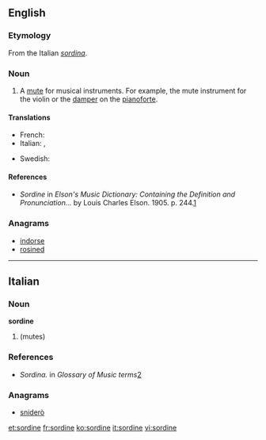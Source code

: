 ==English==

===Etymology===
From the Italian ''[[sordina]]''.

===Noun===
{{en-noun}}

# A [[mute]] for musical instruments. For example, the mute instrument for the violin or the [[damper]] on the [[pianoforte]].

====Translations====
{{trans-top|mute for music}}
* French: {{t+|fr|sourdine|f}}
* Italian: {{t-|it|sordino|m}}, {{t+|it|sordina|f}}
{{trans-mid}}
* Swedish: {{t+|sv|sordin|c}}
{{trans-bottom}}

====References====
* ''Sordine'' in ''Elson's Music Dictionary: Containing the Definition and Pronunciation...'' by Louis Charles Elson. 1905. p. 244.[http://books.google.com/books?id=f10NAAAAIAAJ&pg=PA244&lpg=PA244&dq=sordini+music&source=web&ots=bD-E6ZkgAk&sig=ClRMhhM8gwTZ5i3bSZsCNkFtdCk]

===Anagrams===
* [[indorse#English|indorse]]
* [[rosined#English|rosined]]

----

==Italian==

===Noun===
'''sordine'''

# {{plural of|sordina|lang=it}} (mutes)

===References===
* ''Sordina.'' in ''Glossary of Music terms''[http://medlibrary.org/medwiki/Glossary_of_music_terms]

===Anagrams===
* [[sniderò#Italian|sniderò]]

[[et:sordine]]
[[fr:sordine]]
[[ko:sordine]]
[[it:sordine]]
[[vi:sordine]]